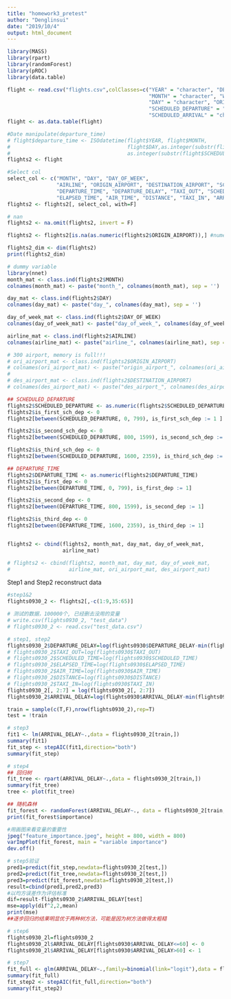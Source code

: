```yaml
---
title: "homework3_pretest"
author: "Denglinsui"
date: "2019/10/4"
output: html_document
---
```


```r
library(MASS)
library(rpart)
library(randomForest)
library(pROC)
library(data.table)

flight <- read.csv("flights.csv",colClasses=c("YEAR" = "character", "DEPARTURE_TIME" = "character",
                                              "MONTH" = "character", "WHEELS_OFF" = "character",
                                              "DAY" = "character", "ORIGIN_AIRPORT" = "character",
                                              "SCHEDULED_DEPARTURE" = "character", "WHEELS_ON" = "character",
                                              "SCHEDULED_ARRIVAL" = "character", "ARRIVAL_TIME" = "character"))
flight <- as.data.table(flight)

#Date manipulate(departure_time)
# flight$departure_time <- ISOdatetime(flight$YEAR, flight$MONTH, 
#                                      flight$DAY,as.integer(substr(flight$SCHEDULED_DEPARTURE,1,2)),
#                                      as.integer(substr(flight$SCHEDULED_DEPARTURE,3,4)),0)
flights2 <- flight

#Select col
select_col <- c("MONTH", "DAY", "DAY_OF_WEEK", 
                "AIRLINE", "ORIGIN_AIRPORT", "DESTINATION_AIRPORT", "SCHEDULED_DEPARTURE", 
                "DEPARTURE_TIME", "DEPARTURE_DELAY", "TAXI_OUT", "SCHEDULED_TIME", 
                "ELAPSED_TIME", "AIR_TIME", "DISTANCE", "TAXI_IN", "ARRIVAL_DELAY")
flights2 <- flights2[, select_col, with=F]

# nan
flights2 <- na.omit(flights2, invert = F)

flights2 <- flights2[is.na(as.numeric(flights2$ORIGIN_AIRPORT)),] #numeric airport id. should be deleted.

flights2_dim <- dim(flights2)
print(flights2_dim)

# dummy variable
library(nnet)
month_mat <- class.ind(flights2$MONTH)
colnames(month_mat) <- paste("month_", colnames(month_mat), sep = '')

day_mat <- class.ind(flights2$DAY)
colnames(day_mat) <- paste("day_", colnames(day_mat), sep = '')

day_of_week_mat <- class.ind(flights2$DAY_OF_WEEK)
colnames(day_of_week_mat) <- paste("day_of_week_", colnames(day_of_week_mat), sep = '')

airline_mat <- class.ind(flights2$AIRLINE)
colnames(airline_mat) <- paste("airline_", colnames(airline_mat), sep = '')

# 300 airport, memory is full!!!
# ori_airport_mat <- class.ind(flights2$ORIGIN_AIRPORT)
# colnames(ori_airport_mat) <- paste("origin_airport_", colnames(ori_airport_mat), sep = '')
# 
# des_airport_mat <- class.ind(flights2$DESTINATION_AIRPORT)
# colnames(des_airport_mat) <- paste("des_airport_", colnames(des_airport_mat), sep = '')

## SCHEDULED_DEPARTURE
flights2$SCHEDULED_DEPARTURE <- as.numeric(flights2$SCHEDULED_DEPARTURE)
flights2$is_first_sch_dep <- 0
flights2[between(SCHEDULED_DEPARTURE, 0, 799), is_first_sch_dep := 1 ]

flights2$is_second_sch_dep <- 0
flights2[between(SCHEDULED_DEPARTURE, 800, 1599), is_second_sch_dep := 1]

flights2$is_third_sch_dep <- 0
flights2[between(SCHEDULED_DEPARTURE, 1600, 2359), is_third_sch_dep := 1]

## DEPARTURE_TIME
flights2$DEPARTURE_TIME <- as.numeric(flights2$DEPARTURE_TIME)
flights2$is_first_dep <- 0
flights2[between(DEPARTURE_TIME, 0, 799), is_first_dep := 1]

flights2$is_second_dep <- 0
flights2[between(DEPARTURE_TIME, 800, 1599), is_second_dep := 1]

flights2$is_third_dep <- 0
flights2[between(DEPARTURE_TIME, 1600, 2359), is_third_dep := 1]


flights2 <- cbind(flights2, month_mat, day_mat, day_of_week_mat,
                  airline_mat) 

# flights2 <- cbind(flights2, month_mat, day_mat, day_of_week_mat,
#                   airline_mat, ori_airport_mat, des_airport_mat) 

```

Step1 and Step2 reconstruct data

```r
#step1&2
flights0930_2 <- flights2[,-c(1:9,35:65)]

# 测试的数据，100000个, 已经删去没用的变量
# write.csv(flights0930_2, "test_data")
# flights0930_2 <- read.csv("test_data.csv")

# step1, step2
flights0930_2$DEPARTURE_DELAY=log(flights0930$DEPARTURE_DELAY-min(flights0930$DEPARTURE_DELAY)+1)
# flights0930_2$TAXI_OUT=log(flights0930$TAXI_OUT)
# flights0930_2$SCHEDULED_TIME=log(flights0930$SCHEDULED_TIME)
# flights0930_2$ELAPSED_TIME=log(flights0930$ELAPSED_TIME)
# flights0930_2$AIR_TIME=log(flights0930$AIR_TIME)
# flights0930_2$DISTANCE=log(flights0930$DISTANCE)
# flights0930_2$TAXI_IN=log(flights0930$TAXI_IN)
flights0930_2[, 2:7] = log(flights0930_2[, 2:7])
flights0930_2$ARRIVAL_DELAY=log(flights0930$ARRIVAL_DELAY-min(flights0930$ARRIVAL_DELAY)+1)

train = sample(c(T,F),nrow(flights0930_2),rep=T)
test = !train

```

```r
# step3
fit1 <- lm(ARRIVAL_DELAY~.,data = flights0930_2[train,])
summary(fit1)
fit_step <- stepAIC(fit1,direction="both")
summary(fit_step)
```

```r
# step4
## 回归树
fit_tree <- rpart(ARRIVAL_DELAY~.,data = flights0930_2[train,])
summary(fit_tree)
tree <- plot(fit_tree)
```


```r
## 随机森林
fit_forest <- randomForest(ARRIVAL_DELAY~., data = flights0930_2[train,],ntree=100,mtry=5,importance=TRUE, proximity=TRUE)
print(fit_forest$importance)

```

```r
#用画图来看变量的重要性
jpeg("feature_importance.jpeg", height = 800, width = 800)
varImpPlot(fit_forest, main = "variable importance")
dev.off()
```


```r
# step5验证
pred1=predict(fit_step,newdata=flights0930_2[test,])
pred2=predict(fit_tree,newdata=flights0930_2[test,])
pred3=predict(fit_forest,newdata=flights0930_2[test,])
result=cbind(pred1,pred2,pred3)
#以均方误差作为评估标准
dif=result-flights0930_2$ARRIVAL_DELAY[test]
mse=apply(dif^2,2,mean)
print(mse)
##逐步回归的结果明显优于两种树方法，可能是因为树方法做得太粗糙
```

```r
# step6
flights0930_2l=flights0930_2
flights0930_2l$ARRIVAL_DELAY[flights0930$ARRIVAL_DELAY<=60] <- 0
flights0930_2l$ARRIVAL_DELAY[flights0930$ARRIVAL_DELAY>60] <- 1
```


```r
# step7
fit_full <- glm(ARRIVAL_DELAY~.,family=binomial(link="logit"),data = flights0930_2l)
summary(fit_full)
fit_step2 <- stepAIC(fit_full,direction="both")
summary(fit_step2)
```


